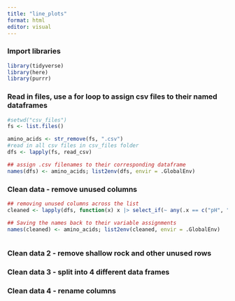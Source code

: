 ```yaml
---
title: "line_plots"
format: html
editor: visual
---
```


### Import libraries

```r
library(tidyverse)
library(here)
library(purrr)

```

### Read in files, use a for loop to assign csv files to their named dataframes

```r

#setwd("csv_files") 
fs <- list.files()

amino_acids <- str_remove(fs, ".csv") 
#read in all csv files in csv_files folder
dfs <- lapply(fs, read_csv) 

## assign .csv filenames to their corresponding dataframe
names(dfs) <- amino_acids; list2env(dfs, envir = .GlobalEnv) 

```

### Clean data - remove unused columns

```r

## removing unused columns across the list
cleaned <- lapply(dfs, function(x) x |> select_if(~ any(.x == c("pH", "Deep Rock", "Affinity (tot)"))))

## Saving the names back to their variable assignments
names(cleaned) <- amino_acids; list2env(cleaned, envir = .GlobalEnv)


```

```r

```

### Clean data 2 - remove shallow rock and other unused rows

### Clean data 3 - split into 4 different data frames

### Clean data 4 - rename columns
